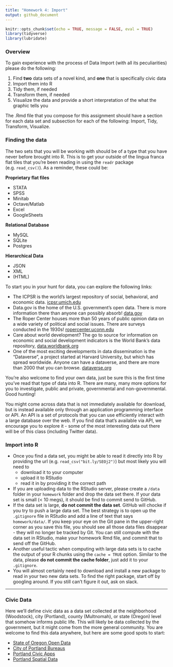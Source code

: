 ```yaml
---
title: "Homework 4: Import"
output: github_document
---
```


```r
knitr::opts_chunk$set(echo = TRUE, message = FALSE, eval = TRUE)
library(tidyverse)
library(lubridate)
```


### Overview

To gain experience with the process of Data Import (with all its peculiarities) please do the following:

1. Find **two** data sets of a novel kind, and **one** that is specifically civic data
2. Import them into R
3. Tidy them, if needed
5. Transform them, if needed
6. Visualize the data and provide a short interpretation of the what the graphic tells you

The .Rmd file that you compose for this assignment should have a section for each data set and subsection for each of the following: Import, Tidy, Transform, Visualize.

### Finding the data

The two sets that you will be working with should be of a type that you have never before brought into R. This is to get your outside of the lingua franca flat tiles that you're been reading in using the `readr` package (e.g. `read_csv()`). As a reminder, these could be:

**Proprietary flat files**

- STATA
- SPSS
- Minitab
- Octave/Matlab
- Excel
- GoogleSheets

**Relational Database**

- MySQL
- SQLite
- Postgres

**Hierarchical Data**

- JSON
- XML
- (HTML)

To start you in your hunt for data, you can explore the following links:

- The ICPSR is the world's largest repository of social, behavioral, and economic data. [icpsr.umich.edu](http://www.icpsr.umich.edu)
- Data.gov is the home of the U.S. government's open data. There is more information there than anyone can possibly absorb! [data.gov](https://www.data.gov/)
- The Roper Center houses more than 50 years of public opinion data on a wide variety of political and social issues. There are surveys conducted in the 1930s! [ropercenter.uconn.edu](https://ropercenter.cornell.edu/)
- Care about world development? The go to source for information on economic and social development indicators is the World Bank's data repository, [data.worldbank.org](https://data.worldbank.org/)
- One of the most exciting developments in data dissemination is the "Dataverse", a project started at Harvard University, but which has spread worldwide. Anyone can have a dataverse, and there are more than 2000 that you can browse.  [dataverse.org](https://dataverse.org/)

You're also welcome to find your own data, just be sure this is the first time you've read that type of data into R.  There are many, many more options for you to investigate, public and private, governmental and non-governmental. Good hunting!

You might come across data that is not immediately available for download, but is instead available only through an application programming interface or API. An API is a set of protocols that you can use efficiently interact with a large database over the web. If you find data that's available via API, we encourage you to explore it - some of the most interesting data out there will be of this class (including Twitter data).


### Import into R

- Once you find a data set, you might be able to read it directly into R by providing the url (e.g. `read_csv("bit.ly/SEOj2")`) but most likely you will need to 
    + download it to your computer
    + upload it to RStudio
    + read it in by providing it the correct path
- If you are uploading data to the RStudio server, please create a `/data` folder in your `homework` folder and drop the data set there.  If your data set is small (< 10 megs), it should be find to commit send to GitHub.
- If the data set is large, **do not commit the data set**. GitHub will chocke if you try to push a large data set. The best strategy is to open up the `.gitignore` file in RStudio and add a line of text that says `homework/data/`. If you keep your eye on the Git pane in the upper-right corner as you save this file, you should see all those data files disappear - they will no longer be tracked by Git. You can still compute with the data set in RStudio, make your homework Rmd file, and commit that to send off the GitHub.
- Another useful tactic when computing with large data sets is to cache the output of your R chunks using the `cache = TRUE` option. Similar to the data, please **do not commit the cache folder**, just add it to your `.gitignore`.
- You will almost certainly need to download and install a new package to read in your two new data sets. To find the right package, start off by googling around. If you still can't figure it out, ask on slack.


* * *

### Civic Data

Here we'll define civic data as a data set collected at the neighborhood (Woodstock), city (Portland), county (Multnomah), or state (Oregon) level that somehow informs public life. This will likely be data collected by the government, but it might come from the more general community. You are welcome to find this data anywhere, but here are some good spots to start:

- [State of Oregon Open Data](https://data.oregon.gov/)
- [City of Portland Bureaus](https://www.portlandoregon.gov/26003)
- [Portland Civic Apps](http://civicapps.org/datasets/)
- [Portland Spatial Data](http://gis-pdx.opendata.arcgis.com/)

